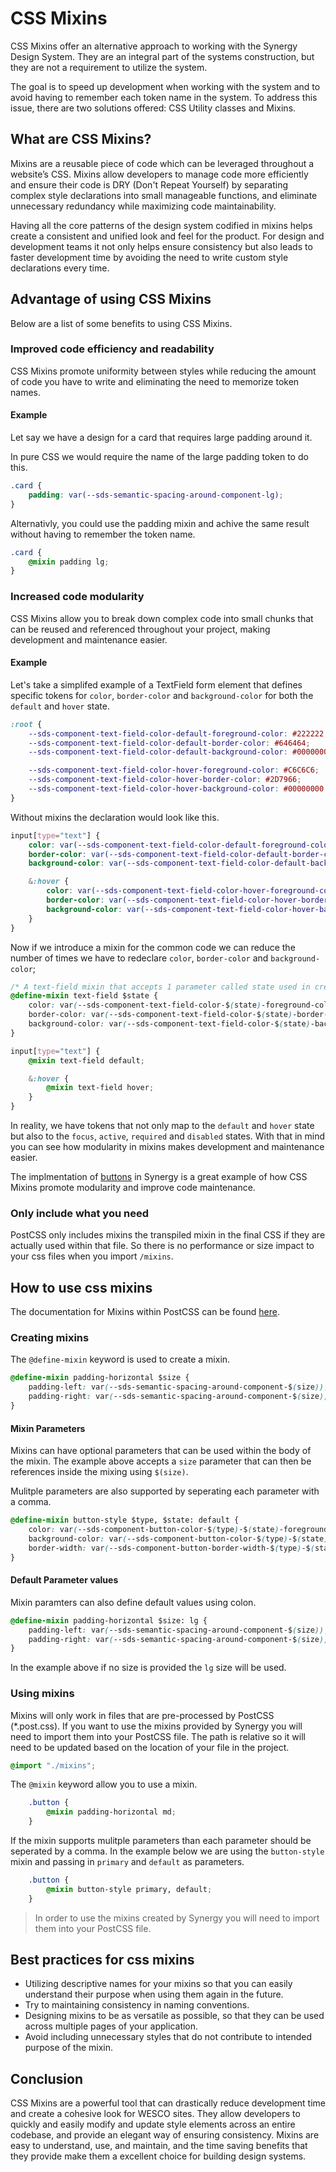 
<Meta title="Docs/Developers/Mixins/Introduction"/>

# CSS Mixins
CSS Mixins offer an alternative approach to working with the Synergy Design System. They are an integral part of the systems construction, but they are not a requirement to utilize the system.

The goal is to speed up development when working with the system and to avoid having to remember each token name in the system. To address this issue, there are two solutions offered: CSS Utility classes and Mixins.

## What are CSS Mixins?
Mixins are a reusable piece of code which can be leveraged throughout a website’s CSS. Mixins allow developers to manage code more efficiently and ensure their code is DRY (Don't Repeat Yourself) by separating complex style declarations into small manageable functions, and eliminate unnecessary redundancy while maximizing code maintainability.

Having all the core patterns of the design system codified in mixins helps create a consistent and unified look and feel for the product. For design and development teams it not only helps ensure consistency but also leads to faster development time by avoiding the need to write custom style declarations every time.

## Advantage of using CSS Mixins
Below are a list of some benefits to using CSS Mixins.

### Improved code efficiency and readability
CSS Mixins promote uniformity between styles while reducing the amount of code you have to write and eliminating the need to memorize token names.

#### Example
Let say we have a design for a card that requires large padding around it.

In pure CSS we would require the name of the large padding token to do this.

```css 
.card {
    padding: var(--sds-semantic-spacing-around-component-lg);
}
```

Alternativly, you could use the padding mixin and achive the same result without having to remember the token name.

```css 
.card {
    @mixin padding lg;
}
```

### Increased code modularity
CSS Mixins allow you to break down complex code into small chunks that can be reused and referenced throughout your project, making development and maintenance easier. 

#### Example
Let's take a simplifed example of a TextField form element that defines specific tokens for `color`, `border-color` and `background-color` for both the `default` and `hover` state.

```css
:root {
    --sds-component-text-field-color-default-foreground-color: #222222;
    --sds-component-text-field-color-default-border-color: #646464;
    --sds-component-text-field-color-default-background-color: #00000000;

    --sds-component-text-field-color-hover-foreground-color: #C6C6C6;
    --sds-component-text-field-color-hover-border-color: #2D7966;
    --sds-component-text-field-color-hover-background-color: #00000000;
}
```

Without mixins the declaration would look like this.

```css
input[type="text"] {
    color: var(--sds-component-text-field-color-default-foreground-color);
	border-color: var(--sds-component-text-field-color-default-border-color);
	background-color: var(--sds-component-text-field-color-default-background-color);

    &:hover {
        color: var(--sds-component-text-field-color-hover-foreground-color);
        border-color: var(--sds-component-text-field-color-hover-border-color);
        background-color: var(--sds-component-text-field-color-hover-background-color);
    }
}
```

Now if we introduce a mixin for the common code we can reduce the number of times we have to redeclare `color`, `border-color` and `background-color`;

```css
/* A text-field mixin that accepts 1 parameter called state used in creating the token */
@define-mixin text-field $state {
	color: var(--sds-component-text-field-color-$(state)-foreground-color);
	border-color: var(--sds-component-text-field-color-$(state)-border-color);
	background-color: var(--sds-component-text-field-color-$(state)-background-color);
}

input[type="text"] {
    @mixin text-field default;

    &:hover {
        @mixin text-field hover;
    }
}
```

In reality, we have tokens that not only map to the `default` and `hover` state but also to the `focus`, `active`, `required` and `disabled` states. With that in mind you can see how modularity in mixins makes development and maintenance easier. 

The implmentation of [buttons](https://github.com/WESCO-International/synergy-dna/blob/main/system/components.css#L1) in Synergy is a great example of how CSS Mixins promote modularity and improve code maintenance.

### Only include what you need
PostCSS only includes mixins the transpiled mixin in the final CSS if they are actually used within that file. So there is no performance or size impact to your css files when you import `/mixins`.

## How to use css mixins

The documentation for Mixins within PostCSS can be found [here](https://github.com/postcss/postcss-mixins/blob/main/README.md).

### Creating mixins 

The `@define-mixin` keyword is used to create a mixin.

```css
@define-mixin padding-horizontal $size {
	padding-left: var(--sds-semantic-spacing-around-component-$(size));
	padding-right: var(--sds-semantic-spacing-around-component-$(size));
}
```

#### Mixin Parameters
Mixins can have optional parameters that can be used within the body of the mixin. The example above accepts a `size` parameter that can then be references inside the mixing using `$(size)`.

Mulitple parameters are also supported by seperating each parameter with a comma.

```css
@define-mixin button-style $type, $state: default {
	color: var(--sds-component-button-color-$(type)-$(state)-foreground-color);
	background-color: var(--sds-component-button-color-$(type)-$(state)-background-color);
	border-width: var(--sds-component-button-border-width-$(type)-$(state));
}
```

#### Default Parameter values
Mixin paramters can also define default values using colon.

```css
@define-mixin padding-horizontal $size: lg {
	padding-left: var(--sds-semantic-spacing-around-component-$(size));
	padding-right: var(--sds-semantic-spacing-around-component-$(size));
}
```

In the example above if no size is provided the `lg` size will be used.


### Using mixins

Mixins will only work in files that are pre-processed by PostCSS (*.post.css). If you want to use the mixins provided by Synergy you will need to import them into your PostCSS file. The path is relative so it will need to be updated based on the location of your file in the project.

```css
@import "./mixins";
```

The `@mixin` keyword allow you to use a mixin.

```css
    .button {
        @mixin padding-horizontal md;
    }
```

If the mixin supports mulitple parameters than each parameter should be seperated by a comma. In the example below we are using the `button-style` mixin and passing in `primary` and `default` as parameters.

```css
    .button {
        @mixin button-style primary, default;
    }
```

> In order to use the mixins created by Synergy you will need to import them into your PostCSS file.


## Best practices for css mixins 

* Utilizing descriptive names for your mixins so that you can easily understand their purpose when using them again in the future. 
* Try to maintaining consistency in naming conventions.
* Designing mixins to be as versatile as possible, so that they can be used across multiple pages of your application.
* Avoid including unnecessary styles that do not contribute to intended purpose of the mixin.

## Conclusion 
CSS Mixins are a powerful tool that can drastically reduce development time and create a cohesive look for WESCO sites. They allow developers to quickly and easily modify and update style elements across an entire codebase, and provide an elegant way of ensuring consistency. Mixins are easy to understand, use, and maintain, and the time saving benefits that they provide make them a excellent choice for building design systems.